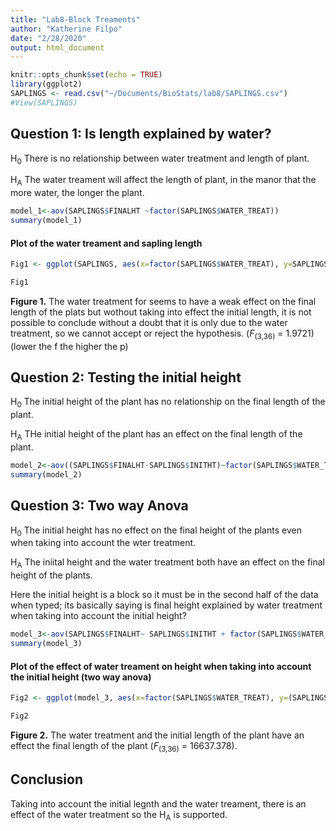 ```yaml
---
title: "Lab8-Block Treaments"
author: "Katherine Filpo"
date: "2/28/2020"
output: html_document
---
```


```r
knitr::opts_chunk$set(echo = TRUE)
library(ggplot2)
SAPLINGS <- read.csv("~/Documents/BioStats/lab8/SAPLINGS.csv")
#View(SAPLINGS)
```

## Question 1: Is length explained by water?

H~0~ There is no relationship between water treatment and length of plant. 

H~A~ The water treament will affect the length of plant, in the manor that the more water, the longer the plant. 

```r
model_1<-aov(SAPLINGS$FINALHT ~factor(SAPLINGS$WATER_TREAT))
summary(model_1)
```

#### Plot of the water treament and sapling length

```r
Fig1 <- ggplot(SAPLINGS, aes(x=factor(SAPLINGS$WATER_TREAT), y=SAPLINGS$FINALHT))     +geom_boxplot() + xlab("Water Treatment") + ylab("Final Length (cm)")

Fig1
```

**Figure 1.** The water treatment for seems to have a weak effect on the final length of the plats but wothout taking into effect the initial length, it is not possible to conclude without a doubt that it is only due to the water treatment, so we cannot accept or reject the hypothesis. (*F*~(3,36)~ = 1.9721) (lower the f the higher the p)

## Question 2: Testing the initial height

H~0~ The initial height of the plant has no relationship on the final length of the plant. 

H~A~ THe initial height of the plant has an effect on the final length of the plant. 

```r
model_2<-aov((SAPLINGS$FINALHT-SAPLINGS$INITHT)~factor(SAPLINGS$WATER_TREAT))
summary(model_2)
```
## Question 3: Two way Anova

H~0~ The initial height has no effect on the final height of the plants even when taking into account the wter treatment. 

H~A~ The iniital height and the water treatment both have an effect on the final height of the plants. 

Here the initial height is a block so it must be in the second half of the data when typed; its basically saying is final height explained by water treatment when taking into account the initial height? 
```r
model_3<-aov(SAPLINGS$FINALHT~ SAPLINGS$INITHT + factor(SAPLINGS$WATER_TREAT))
summary(model_3)
```

#### Plot of the effect of water treament on height when taking into account the initial height (two way anova)

```r
Fig2 <- ggplot(model_3, aes(x=factor(SAPLINGS$WATER_TREAT), y=(SAPLINGS$FINALHT-SAPLINGS$INITHT)))     +geom_boxplot() + xlab("Water Treatment") + ylab("Final Length (cm)")

Fig2
```

**Figure 2.** The water treatment and the initial length of the plant have an effect the final length of the plant (*F*~(3,36)~ = 16637.378).

## Conclusion
Taking into account the initial legnth and the water treament, there is an effect of the 
water treatment so the H~A~ is supported. 
